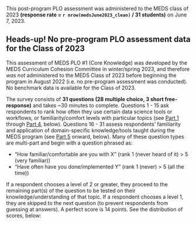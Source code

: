 This post-program PLO assessment was administered to the MEDS class of 2023 **(response rate = `r nrow(medsJune2023_clean)` / 31 students)** on June 7, 2023.

::: {.callout-warning}
## Heads-up! No pre-program PLO assessment data for the Class of 2023
This assessment of MEDS PLO #1 (Core Knowledge) was developed by the MEDS Curriculum Cohesion Committee in winter/spring 2023, and therefore *was not* administered to the MEDS Class of 2023 before beginning the program in August 2022 (i.e. no pre-program assessment was conducted). No benchmark data is available for the Class of 2023. 
:::

The survey consists of **31 questions (28 multiple choice, 3 short free-response)** and takes ~30 minutes to complete. Questions 1 - 15 ask respondents to rank how often they use certain data science tools or workflows, or familiarity/comfort levels with particular topics (see [Part 1](#part-1-os-and-datadocument-storage) through [Part 4](#part-4-rank-the-following-from-1-strongly-disagree-to-5-strongly-agree), below). Questions 16 - 31 assess respondents' familiarity and application of domain-specific knowledge/tools taught during the MEDS program (see [Part 5](#part-5-stats) onward, below). Many of these question types are multi-part and begin with a question phrased as:

-  "How familiar/comfortable are you with X" (rank 1 (never heard of it) > 5 (very familiar))
-  "Have often have you done/implemented Y" (rank 1 (never) > 5 (all the time))

If a respondent chooses a level of 2 or greater, they proceed to the remaining part(s) of the question to be tested on their knowledge/understanding of that topic. If a respondent chooses a level 1, they are skipped to the next question (to prevent respondents from guessing at answers). A perfect score is 14 points. See the distribution of scores, below: 